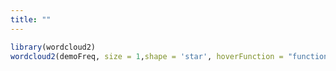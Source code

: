 ```yaml
---
title: ""
---
```


```r
library(wordcloud2)
wordcloud2(demoFreq, size = 1,shape = 'star', hoverFunction = "function(item, dimension, event) {alert('hello world');}")
```
